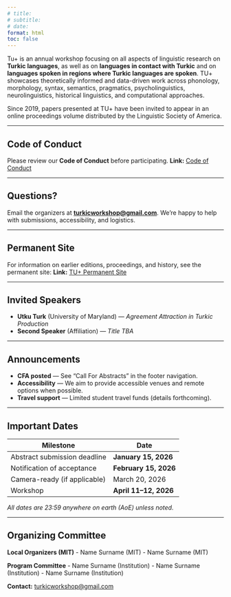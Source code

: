 ```yaml
---
# title:
# subtitle:
# date:
format: html
toc: false
---
```


Tu+ is an annual workshop focusing on all aspects of linguistic research on **Turkic languages**, as well as on **languages in contact with Turkic** and on **languages spoken in regions where Turkic languages are spoken**. TU+ showcases theoretically informed and data-driven work across phonology, morphology, syntax, semantics, pragmatics, psycholinguistics, neurolinguistics, historical linguistics, and computational approaches.

::: callout-note
Since 2019, papers presented at TU+ have been invited to appear in an online proceedings volume distributed by the Linguistic Society of America.
:::

---

## Code of Conduct

Please review our **Code of Conduct** before participating.
**Link:** [Code of Conduct](code-of-conduct.html)

---

## Questions?

Email the organizers at **[turkicworkshop@gmail.com](mailto:turkicworkshop@gmail.com)**.
We’re happy to help with submissions, accessibility, and logistics.

---

## Permanent Site

For information on earlier editions, proceedings, and history, see the permanent site:
**Link:** [TU+ Permanent Site](https://turkicworkshop.github.io/)

---

## Invited Speakers

- **Utku Turk** (University of Maryland) — *Agreement Attraction in Turkic Production*
- **Second Speaker** (Affiliation) — *Title TBA*

---

## Announcements

- **CFA posted** — See “Call For Abstracts” in the footer navigation.
- **Accessibility** — We aim to provide accessible venues and remote options when possible.
- **Travel support** — Limited student travel funds (details forthcoming).

---

## Important Dates

| Milestone                        | Date                    |
|---------------------------------|-------------------------|
| Abstract submission deadline    | **January 15, 2026**    |
| Notification of acceptance      | **February 15, 2026**   |
| Camera-ready (if applicable)    | March 20, 2026          |
| Workshop                        | **April 11–12, 2026**   |

*All dates are 23:59 anywhere on earth (AoE) unless noted.*

---

## Organizing Committee

**Local Organizers (MIT)**
- Name Surname (MIT)
- Name Surname (MIT)

**Program Committee**
- Name Surname (Institution)
- Name Surname (Institution)
- Name Surname (Institution)

**Contact:** [turkicworkshop@gmail.com](mailto:turkicworkshop@gmail.com)
